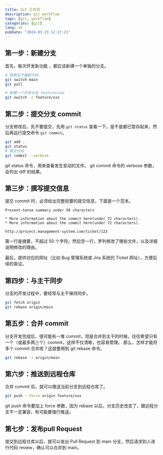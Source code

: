 ```yaml
---
title: Git 工作流
description: git workflow
tags: [git, workflow]
categories: [git]
lang: zh
pubDate: "2024-03-23 12:27:21"
---
```



## 第一步：新建分支
首先，每次开发新功能 ，都应该新建一个单独的分支。

```bash
# 获取主干最新代码
git switch main
git pull

# 新建一个开发分支 feature/xxx
git switch -c feature/xxx
```

## 第二步：提交分支 commit
分支修改后，先不要提交，先用 `git status` 查看一下，是不是都已暂存起来，然后再运行提交命令 `git commit`。

```bash
git add .
git status
# 提交代码
git commit --verbose
```

git status 命令，用来查看发生变动的文件。
git commit 命令的 verbose 参数，会列出 diff 的结果。

## 第三步：撰写提交信息
提交 commit 时，必须给出完整扼要的提交信息，下面是一个范本。

```
Present-tense summary under 50 characters

* More information about the commit here(under 72 characters).
* More information about the commit here(under 72 characters).

http://project.management-system.com/ticket/123
```

第一行是摘要，不超过 50 个字符。然后空一行，罗列修改了哪些文件，以及详细说明修改的理由。

最后，提供对应的网址（比如 Bug 管理系统或 Jira 系统的 Ticket 网址），方便后续的查证。

## 第四步：与主干同步
分支的开发过程中，要经常与主干保持同步。

```bash
git fetch origin
git rebase origin/main
```

## 第五步：合并 commit
分支开发完成后，很可能有一堆 commit，但是合并到主干的时候，往往希望只有一个（或最多两三个）commit，这样不仅清晰，也容易管理。
那么，怎样才能将多个 commit 合并呢？这就要用到 git rebase 命令。

```bash
git rebase -i origin/main
```

## 第六步：推送到远程仓库
合并 commit 后，就可以推送当前分支到远程仓库了。

```bash
git push --force origin feature/xxx
```
git push 命令要加上 force 参数，因为 rebase 以后，分支历史改变了，跟远程分支不一定兼容，有可能要强行推送。

## 第七步：发布pull Request

提交到远程仓库以后，就可以发出 Pull Request 到 main 分支，然后请求别人进行代码 review，确认可以合并到 main。